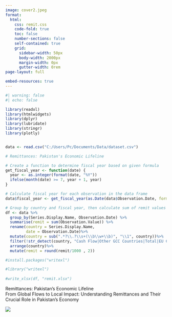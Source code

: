 ```yaml
---
image: cover2.jpeg
format:
  html:
    css: remit.css
    code-fold: true
    toc: false
    number-sections: false
    self-contained: true
    grid:
      sidebar-width: 50px
      body-width: 2000px
      margin-width: 0px
      gutter-width: 0rem
page-layout: full

embed-resources: true
---
```

```r
#| warning: false
#| echo: false

library(readxl)
library(htmlwidgets)
library(dplyr)
library(lubridate)
library(stringr)
library(plotly)


data <- read.csv("C:/Users/Pc/Documents/Data/dataset.csv")

# Remittances: Pakistan's Economic Lifeline 

# Create a function to determine fiscal year based on given formula
get_fiscal_year <- function(date) {
  year <- as.integer(format(date, "%Y"))
  ifelse(month(date) >= 7, year + 1, year)
}

# Calculate fiscal year for each observation in the data frame
data$fiscal_year <- get_fiscal_year(as.Date(data$Observation.Date, format = "%d-%b-%Y"))

# Group by country and fiscal year, then calculate sum of remit values
df <- data %>%
  group_by(Series.Display.Name, Observation.Date) %>%
  summarise(remit = sum(Observation.Value)) %>%
  rename(country = Series.Display.Name,
         date = Observation.Date)%>%
  mutate(country = sub(".*?\\.?\\s+(\\b\\w+\\b)", "\\1", country))%>%
  filter(!str_detect(country, "Cash Flow|Other GCC Countries|Total|EU Countries|Encashment|Dubai|Sharjah|Abu Dhabi|Others"))%>%
  arrange(country)%>%
  mutate(remit = round(remit/1000 , 2))

#install.packages("writexl")

#library("writexl")
 
#write_xlsx(df, "remit.xlsx")


```



<!-- Container for the background image and title -->
<div class="background-container">
  <div class="background-image"></div>
  <div class="title-text">Remittances: Pakistan's Economic Lifeline </div>
  <div class="subtitle-text">From Global Flows to Local Impact: Understanding Remittances and Their Crucial Role in Pakistan's Economy</div>
  
  
</div>

::::{.row .row-body-outset style="position:sticky;margin-bottom: 0%"}

:::{.fixed-image style="top:0%; height:120vh;width:100%;background-size:cover; position: sticky;border: 0px;" }
![](remit-transfer.jpg)
:::

::: {.box style="background:rgba(88, 209, 156, 0.94);  padding: 2.5%;margin: 25% 25% 40% 25%;"}
Remittance refers to the act of sending money, typically by a person who has migrated from their home country to another, back to their family or loved ones in their country of origin.
:::


::: {.box  style="background:rgba(88, 209, 156, 0.94);  padding: 2.5%;margin: 25% 25% 40% 25%;"}
It's essentially a transfer of funds from one place to another, often to provide financial support or assistance to those who remain in the migrant's home country. 
:::


::: {.box  style="background:rgba(88, 209, 156, 0.94);  padding: 2.5%;margin: 25% 25% 40% 25%;"}
Each remittance carries with it the stories of sacrifice, resilience, and determination of those who seek better opportunities afar, while nurturing the dreams and aspirations of loved ones left behind. 
::: 


::: {.box  style="background:rgba(88, 209, 156, 0.94);  padding: 4.5%;margin: 5% 20% 0% 20%;"}
Remittances go beyond mere dollars and cents; they embody resilience, bridging the physical distance and nurturing hope for a better future.
::: 

::::


:::: {.row .row-body-outset style="background-color: #F3EFAE;margin:10% 25% 5% 25%;padding:5%; font-family:fraunces; font-size: 4vh; color:#52AA7E;"}

Sending money back home is more than a simple financial transaction. Each remittance carries with it the stories of sacrifice, resilience, and determination of those who seek better opportunities afar, while nurturing the dreams and aspirations of loved ones left behind

::::



:::{.row style="margin:5% 15% 2% 10%; font-family:Garamond;font-size: 7vh;font-weight: bold;"}
Global Overview 
:::

:::{.row style="margin:1% 15% 5% 15%; font-family: Georgia;font-size: 3.5vh;"}

As of 2022, according to world bank, the global remittance landscape witnessed a surge of 5% from previous year, with total remittances reaching a staggering 626b USD, surpassing previous records.
:::

::::{.row .row-body-outset style="margin:5% 0% 5% 0%; font-size:2vh;"}

:::{.fixed-image}

```r
#| warning: false
#| echo: false

library(dplyr)
library(leafpop)
library(leaflet)
library(htmlwidgets)

loc <- data.frame(
  Country = c("India", "Mexico", "China", "Philippines", "France",  "Pakistan", "Egypt", "Bangladesh", "Nigeria", "Germany"),
  Rank = 1:10,  # Rank column
  Inflow = c("$111.2B", "$61.1B"," $51.0B", "$38.0B", "$30B", 
             "$29.9B", "$28.3B", "$21.5B", "$20.1B", "$18.0B")  # Inflow values
)
# Define the locations with latitude, longitude, and random numbers
locations <- data.frame(
  Country = c("India", "Mexico", "China", "Philippines", "France", 
              "Pakistan", "Egypt, Arab Rep.", "Bangladesh", "Nigeria", "Germany"),
  lat = c(20.5937, 23.6345, 35.8617, 12.8797, 46.6034, 
          30.3753, 26.8206, 23.6850, 9.081999, 51.1657),
  lng = c(78.9629, -102.5528, 104.1954, 121.7740, 2.2137, 
          69.3451, 30.8025, 90.3563, 8.675277, 10.4515),
  number = sample(1:100, 10)  # Random numbers
)

# Create the awesome icon without marker background
awesome_icons <- awesomeIcons(
  icon = "dollar",
  iconColor = "black",
  markerColor = "green",  # Make the marker background transparent
  library = "fa"
)
# Create the leaflet map with side popups
leaflet(locations) %>%
  addTiles() %>%
   setView(15, 28,zoom=2)%>%
  addAwesomeMarkers(
    ~lng, ~lat, icon = awesome_icons,
   popup = popupTable(loc,  row.numbers = FALSE, feature.id = FALSE, ))
  
```
:::
::::


:::{.row style="margin:0% 15% 2% 10%; font-family:Garamond;font-size: 7vh;font-weight: bold;"}
Asia emerges as a powerhouse, with five of the top 10 recipients
:::

::: {.row  .row-body-outset style="margin:0% 15% 5% 15%;font-family: Georgia; font-size: 3.5vh;"}
Amidst the global flow of remittances, Asia emerges as a powerhouse, with five of the top 10 recipients hailing from this dynamic region. This statistical snapshot not only underscores Asia's economic centrality but also hints at the intricate web of financial exchanges crisscrossing the continent.
Asia has become a significant hub in the global remittance landscape, with five of its countries ranking among the top ten recipients worldwide in recent years.

:::


:::::{.row .row-body-outset style="margin:0% 15% 5% 15%; font-family: Georgia; font-size: 3.8vhtext-align: center;"}

::::{.hscroll .scrollable style="overflow:auto;white-space: nowrap;"}

<div class="image-container">
  <img src="indianbg.jpg">
  <div class="image-text">
    Country: India
    Global Rank: 1
    Remittance received in 2022: $111.2B
    % of GDP: 2.9%
    
    
    In 2022, India surpassed the significant milestone 
    of $100 billion in remittance inflows, reaching a 
    record $111.2 billion. India has consistently led 
    global remittance inflows since 2010, demonstrating
    the strong economic contributions of its diaspora.
  </div>
</div>

<div class="image-container">
  <img src="chinesebg.jpg">
  <div class="image-text">
    Country: China
    Global Rank: 3
    Remittance received in 2022: $90B
    % of GDP: 0.2%
    
    
    China continued to be one of the top recipients of
    global remittances. These funds have been instrumental
    in improving household incomes of people in rural China.
  </div>
</div>

<div class="image-container">
  <img src="philbg.jpg">
  <div class="image-text">
    Country: Philippine
    Global Rank: 4
    Remittance received in 2022: $50B
    % of GDP: 9.4%
    
    
    Overseas Filipino workers (OFWs) play a crucial role in 
    alleviating poverty in the Philippines through their remittance
    contributions.OFWs are not only breadwinners for their 
    families but also key contributors to national development.
  </div>
</div>

<div class="image-container">
  <img src="pakbg.jpg">
  <div class="image-text">
    Country: Pakistan
    Global Rank: 6
    Remittance received in 2022: $30B
    % of GDP: 7.7%
    
    The funds received through remittances are often
    used for consumption, savings, and investments at 
    the household level, which in turn stimulates local 
    economies.Moreover, these inflows serve as a vital
    source of foreign currency, aiding in balancing the
    national accounts and enhancing the financial 
    stability of the country.
  </div>
</div>

<div class="image-container">
  <img src="bangbg.jpg">
  <div class="image-text">
    Country: Bangladesh
    Global Rank: 8
    Remittance received in 2022: $20B
    % of GDP: 4.5%
    
    
    These funds are essential for improving living standards, 
    funding education, healthcare, and infrastructure projects,
    and reducing poverty across the country. Remittances also help
    stabilize the economy by providing a reliable source of income 
    that is less vulnerable to external economic fluctuations.
  </div>
</div>

::::
:::::

:::{.row style="margin:0% 15% 2% 10%; font-family:Garamond;font-size: 7vh;font-weight: bold;"}
The Remittance Landscape of Pakistan
:::

:::{.row style="margin:0% 15% 5% 15%; font-family: Georgia; font-size: 3.5vh;"}

Pakistan has experienced significant growth in remittance inflows over the past two decades. In 2022, Pakistan stands as the sixth-largest recipient of remittances globally, with an impressive total of 29.8 billion USD flowing into the country from abroad.

This year marked a historic peak when remittance surged to an all-time high. However, the subsequent years have seen a slowdown in these inflows, posing significant challenges to the nation's financial stability and growth.
:::

:::{.row style="margin:0% 5% 1% 5%;font-family: Georgia;"}

```r
#| warning: false
#| echo: false

df$date <- dmy(df$date)


monthly_data <- df %>%
  group_by(month_year = floor_date(date, "month")) %>%
  summarize(total_value = sum(remit, na.rm = TRUE))


annual_data <- df %>%
  mutate(fiscal_year = get_fiscal_year(date)) %>%
  group_by(fiscal_year) %>%
  summarize(total_value = sum(remit, na.rm = TRUE))

# Create the plotly line chart with dropdown menu
fig <- plot_ly() %>%
  add_trace(data = monthly_data, x = ~month_year,
            y = ~total_value, name = "Monthly Data", visible = TRUE, 
            type = 'scatter', mode = "lines+markers") %>%
  add_trace(data = annual_data, x = ~fiscal_year, 
            y = ~total_value, name = "", visible = FALSE, type = 'scatter',
            mode = "lines+markers", hovertemplate = ~paste("Fiscal Year:", fiscal_year, "<br>Total Value:", total_value)) %>% 
config(displayModeBar = FALSE)%>%
  layout(
    title = "Remittance Inflow",
    xaxis = list(
      title = "Date",
      rangeselector = list(
        buttons = list(
          list(count = 1, label = "1m", step = "month", stepmode = "backward"),
          list(count = 6, label = "6m", step = "month", stepmode = "backward"),
          list(count = 1, label = "1y", step = "year", stepmode = "backward"),
          list(step = "all")
        )
      ),
      rangeslider = list(type = "date")
    ),
    yaxis = list(title = "Amount Billion Dollar"),
    updatemenus = list(
      list(
        y = 0.8,
        buttons = list(
          list(
            method = "update",
            args = list(list(visible = c(TRUE, FALSE))),
            label = "Monthly"
          ),
          list(
            method = "update",
            args = list(list(visible = c(FALSE, TRUE))),
            label = "Fiscal Year"
          )
        )
      )
    )
  )

# Print the chart
fig

```

:::


:::{.row style="margin:0% 15% 5% 15%; font-family: Georgia; font-size: 3.5vh;"}

Following are a few among many factors contributing to the downturn in remittance inflows:

**Political Instability:**

The ousting of Imran Khan in 2022 led to significant political instability in Pakistan. His removal from office triggered widespread protests and political unrest, deepening divisions within the country. The subsequent power struggles and arrest of political leaders and journalists has created an environment of uncertainty, impacting economic policies and diminishing investor confidence. This instability has also affected international relations and the overall governance, complicating efforts to address the nation’s economic challenges and contributing to a slowdown in key economic sectors.


**Slowdown in Real Estate Sector:**

The real estate sector has traditionally been a significant recipient of remittance investments in Pakistan. Over the past two years, however, Pakistan's real estate market has faced a downturn, driven mainly by political instability. Other factors, such as regulatory crackdowns and higher taxes, have also contributed to reduced investment in property. These challenges have made expatriates hold back on property investments, further exacerbating the slowdown in the sector.

**Illegal Flow of Money:**

Hundi, also known as hawala, is a trust-based system that operates as an unofficial and illegal method for transferring money from one country to another.Since these transactions bypass formal banking channels, there is no legal recourse in cases of fraud or disputes. Additionally, money transferred through these informal networks can be susceptible to loss, theft, or misappropriation. The lack of transparency also increases the risk of involvement in money laundering and financing of illegal activities, which can lead to severe legal consequences and financial penalties for the individuals involved.

Despite illegality and lack of regulatory oversight, sending money through hawala-hundi system attracts many as it offers a better exchange rate, faster transaction times, and eliminates the hassle of navigating the formal banking system. 
:::

:::{.row style="margin:0% 15% 2% 10%; font-family:Garamond;font-size: 7vh;font-weight: bold;"}
Major Contributor to Pakistan's Remittance Inflows
:::

:::{.row style="margin:0% 20% 1% 15%;font-family: Georgia; font-size: 3.5vh;"}

The following data highlights the primary sources of remittances to Pakistan, emphasizing the significant role these countries play in supporting Pakistan's economy through financial transfers:
:::


:::{.row style="margin:0% 5% 1% 5%;font-family: Georgia; "}


```r
#| warning: false
#| echo: false

# Create initial plot with the first country as default
df<- data %>%
  group_by(Series.Display.Name, fiscal_year) %>%
  summarise(remit = sum(Observation.Value)) %>%
  rename(country = Series.Display.Name,
         year = fiscal_year)%>%
  mutate(country = sub(".*?\\.?\\s+(\\b\\w+\\b)", "\\1", country))%>%
  filter(!str_detect(country, "Cash Flow|Other|Total|EU Countries|Encashment|Dubai|Sharjah|Abu Dhabi|Others"))%>%
  arrange(country)%>%
  mutate(remit = round(remit/1000 , 2))

unique_countries <- unique(df$country)

# Create initial plot with the first country as default
plot_ly(df, 
        type = 'scatter', 
        x = ~year, 
        y = ~remit, 
        color = ~country,
        mode = 'lines+markers',
        transforms = list(
          list(
            type = 'filter',
            target = ~country,
            operation = '=',
            value = unique_countries[1]
          )
        )) %>% rangeslider() %>%
  layout(showlegend = TRUE  ) %>%
config(displayModeBar=FALSE)




```
:::

:::{.row style="margin:0% 20% 1% 15%;font-family: Georgia; font-size: 3.5vh;"}


Foreign remittances are a crucial component of foreign capital inflow in Pakistan, significantly influencing the country’s GDP growth and aiding in poverty alleviation. 
The bulk of these remittances originate from the Gulf countries, with Saudi Arabia and the United Arab Emirates emerging as leading contributors within this region. Moreover, the United Kingdom and the United States also stand out as key contributors to Pakistan’s remittance inflow.

Saudi Arabia not only stands as the remittance powerhouse for Pakistan but it is also the top destination for Pakistani workers.  Saudi Arabia has long been a cornerstone of remittance inflows to Pakistan. The kingdom hosts a vast Pakistani workforce, from skilled professionals to laborers, who send home billions of dollars annually. 

UAE seconds the list of countries sending remittances to Pakistan. The highest remittance received from UAE was $6 billion in 2021. This significant contribution is driven by the large Pakistani expatriate community residing in the UAE. Many Pakistani workers migrate to the UAE due to its attractive job market and higher earning potential compared to what is available in Pakistan. The geographical proximity and cultural similarities between Pakistan and the UAE make it a convenient and familiar environment for Pakistani workers.

Additionally, the booming economy of the UAE, driven by sectors like construction, tourism, and finance, provides ample job opportunities for migrant workers.

The United Kingdom is another major contributor to remittance inflows, with Pakistani expatriates sending $4.5 billion in 2022, marking the highest amount from the UK.

The United States also plays a crucial role, contributing $3.17 billion in remittances in 2023.

Several other countries like Canada, Malaysia, and other Gulf countries also contribute significantly to remittances in Pakistan, enhancing the economic stability and providing crucial foreign exchange reserves:

:::

:::{.row style="margin:0% 15% 2% 10%; font-family:Garamond;font-size: 7vh;font-weight: bold;"}
The Role of Remittances in Pakistan's Economy
:::
:::{.row style="margin:0% 20% 0% 15%; font-family: Georgia; font-size: 3.5vh;"}

According to estimates, a one percent increase in the remittances to GDP ratio leads to a 0.15 percent increase in GDP per capita. This relationship highlights how remittances can significantly boost household consumption, indicating a reduction in poverty levels within recipient households. As families receive more money from abroad, they are able to spend more on essential goods and services, improving their standard of living and overall economic well-being.

Remittances are a crucial source of foreign exchange for Pakistan, playing a vital role in stabilizing the country's balance of payments and maintaining the value of its currency. By providing a steady influx of foreign currency, remittances help to mitigate the effects of trade deficits and support the country's financial stability.

In addition to immediate consumption, a portion of the remittances is often saved or invested in various sectors, such as businesses, real estate, education, and healthcare. These investments contribute to long-term economic growth by fostering entrepreneurship, improving infrastructure, and enhancing human capital. For example, investing in education and healthcare can lead to a more skilled and healthy workforce, which in turn drives productivity and economic expansion. Likewise, investments in businesses and real estate can stimulate job creation and economic development, further bolstering the economy.

:::

:::{.row style="margin:0% 15% 2% 10%; font-family:Garamond;font-size: 7vh;font-weight: bold;"}
Moving Forward
:::

:::{.row style="margin:0% 20% 0% 15%; font-family: Georgia; font-size: 3.5vh;"}

Remittances have long been a cornerstone of Pakistan's economic stability, particularly in recent decades. However, to maximize their impact, we must implement a multifaceted approach. Firstly, enhancing migrant labor laws is imperative to safeguard the rights and well-being of Pakistani workers abroad. By ensuring fair treatment, decent wages, and access to essential services, we can uphold their dignity and protect their interests.

Additionally, forging bilateral agreements with destination countries can foster a conducive environment for Pakistani migrants. By establishing mutually beneficial contracts, we can create incentives for skilled workers to seek employment opportunities abroad, thereby bolstering remittance inflows.

Moreover, investing in skill development programs is pivotal. Equipping workers with relevant skills not only enhances their employability but also enables them to command higher wages. By focusing on sectors with high demand globally, such as technology, healthcare, and engineering, we can capitalize on the potential of skilled labor to augment remittance earnings.

Furthermore, facilitating the transfer of remittances is crucial. By reducing transaction costs, simplifying procedures, and expanding access to financial services, we can empower individuals to send money home more efficiently. This not only benefits recipients but also stimulates domestic consumption and investment, driving economic growth.

In essence, a comprehensive strategy encompassing legal protections, international agreements, skill development initiatives, and financial reforms is essential to optimize the impact of remittances on Pakistan's economy and the well-being of its people.


:::